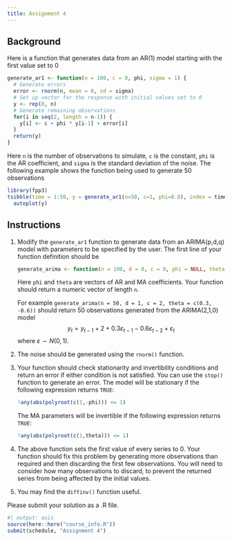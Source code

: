 ```yaml
---
title: Assignment 4
---
```


## Background

Here is a function that generates data from an AR(1) model starting with the first value set to 0

```r
generate_ar1 <- function(n = 100, c = 0, phi, sigma = 1) {
  # Generate errors
  error <- rnorm(n, mean = 0, sd = sigma)
  # Set up vector for the response with initial values set to 0
  y <- rep(0, n)
  # Generate remaining observations
  for(i in seq(2, length = n-1)) {
    y[i] <- c + phi * y[i-1] + error[i]
  }
  return(y)
}
```

Here `n` is the number of observations to simulate, `c` is the constant, `phi` is the AR coefficient, and `sigma` is the standard deviation of the noise. The following example shows the function being used to generate 50 observations

```r
library(fpp3)
tsibble(time = 1:50, y = generate_ar1(n=50, c=1, phi=0.8), index = time) |>
  autoplot(y)
```

## Instructions

<ol>
<li> Modify the `generate_ar1` function to generate data from an ARIMA(p,d,q) model with parameters to be specified by the user. The first line of your function definition should be

  ```r
  generate_arima <- function(n = 100, d = 0, c = 0, phi = NULL, theta = NULL, sigma = 1)
  ```

   Here `phi` and `theta` are vectors of AR and MA coefficients. Your function should return a numeric vector of length `n`.

   For example `generate_arima(n = 50, d = 1, c = 2, theta = c(0.3, -0.6))` should return 50 observations generated from the ARIMA(2,1,0) model
   $$y_t = y_{t-1} + 2 + 0.3\varepsilon_{t-1} - 0.6\varepsilon_{t-2} + \varepsilon_t$$
   where $\varepsilon \sim N(0,1)$.

<li> The noise should be generated using the `rnorm()` function.

<li> Your function should check stationarity and invertibility conditions and return an error if either condition is not satisfied. You can use the `stop()` function to generate an error. The model will be stationary if the following expression returns `TRUE`:

  ```r
  !any(abs(polyroot(c(1,-phi))) <= 1)
  ```

  The MA parameters will be invertible if the following expression returns `TRUE`:

  ```r
  !any(abs(polyroot(c(1,theta))) <= 1)
  ```

<li> The above function sets the first value of every series to 0. Your function should fix this problem by generating more observations than required and then discarding the first few observations. You will need to consider how many observations to discard, to prevent the returned series from being affected by the initial values.

<li> You may find the `diffinv()` function useful.
</ol>

Please submit your solution as a .R file.

```r
#| output: asis
source(here::here("course_info.R"))
submit(schedule, "Assignment 4")
```
